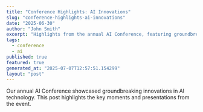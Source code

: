 ```yaml
---
title: "Conference Highlights: AI Innovations"
slug: "conference-highlights-ai-innovations"
date: "2025-06-30"
author: "John Smith"
excerpt: "Highlights from the annual AI Conference, featuring groundbreaking innovations."
tags:
  - conference
  - ai
published: true
featured: true
generated_at: "2025-07-07T12:57:51.154299"
layout: "post"
---
```


Our annual AI Conference showcased groundbreaking innovations in AI technology. This post highlights the key moments and presentations from the event.